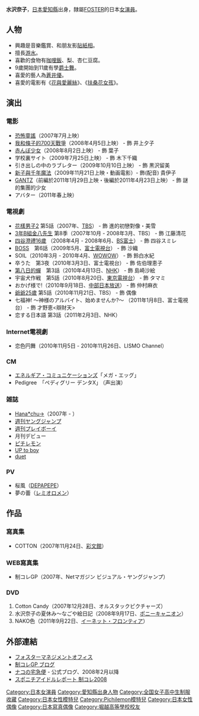 {{noteTA
|G1=JP Show}}
{{japanese|japanese=水沢 奈子|kana=みずさわ なこ|romaji=Mizusawa Nako}}

'''水沢奈子'''{{BD|1993年|10月1日}}，[[日本|日本]][[愛知縣|愛知縣]]出身，隸屬[[FOSTER|FOSTER]]的日本[[女演員|女演員]]。

== 人物 ==
* 興趣是音樂鑑賞、和朋友影[[貼紙相|貼紙相]]。
* 擅長[[游水|游水]]。
* 喜歡的食物有[[咖哩飯|咖哩飯]]、梨、杏仁豆腐。
* 9歲開始到11歲有學[[爵士舞|爵士舞]]。
* 喜愛的藝人為[[蒼井優|蒼井優]]。
* 喜愛的電影有《[[花與愛麗絲|花與愛麗絲]]》、《[[扶桑花女孩|扶桑花女孩]]》。

== 演出 ==
=== 電影 ===
* [[恐怖童謠|恐怖童謠]]（2007年7月上映）
* [[我和條子的700天戰爭|我和條子的700天戰爭]]（2008年4月5日上映） - 飾 井上夕子
* [[赤んぼ少女|赤んぼ少女]]（2008年8月2日上映） - 飾 葉子
* 学校裏サイト（2009年7月25日上映） - 飾 木下千織 
* 引き出しの中のラブレター（2009年10月10日上映） - 飾 黒沢留美 
* [[新子與千年魔法|新子與千年魔法]]（2009年11月21日上映・動画電影）- 飾(配音) 貴伊子
* [[殺戮都市|GANTZ]]（前編於2011年1月29日上映・後編於2011年4月23日上映） - 飾 謎的集團的少女 
* アバター（2011年春上映） 

=== 電視劇 ===
* [[花樣男子|花樣男子2]] 第5話（2007年、[[TBS電視|TBS]]） - 飾 進的初戀對像・美雪
* [[3年B組金八先生|3年B組金八先生]] 第8季（2007年10月 - 2008年3月、TBS） - 飾 江藤清花
* [[四谷澄禮16歲|四谷澄禮16歲]] （2008年4月 - 2008年6月、[[BS富士|BS富士]]） - 飾 四谷スミレ
* [[BOSS|BOSS]]　第6話（2009年5月、[[富士電視台|富士電視台]]） - 飾 沙織
* SOIL（2010年3月 - 2010年4月、[[WOWOW|WOWOW]]） - 飾 鈴白水紀 
* 卒うた　第3夜（2010年3月3日、富士電視台） - 飾 佐伯理恵子 
* [[第八日的蟬|第八日的蟬]]　第3話（2010年4月13日、[[NHK|NHK]]） - 飾 島崎沙絵
* 宇宙犬作戦　第5話（2010年8月20日、[[東京電視台|東京電視台]]） - 飾 タマミ 
* おかげ様で!（2010年9月18日、[[中部日本放送|中部日本放送]]） - 飾 仲村麻衣 
* [[爺爺25歲|爺爺25歲]] 第5話（2010年11月21日、TBS） - 飾 偶像 
* 七福神! ～神様のアルバイト、始めませんか?～ （2011年1月8日、富士電視台） - 飾 才野恵<辯財天>
* 恋する日本語 第3話（2011年2月3日、NHK）

=== Internet電視劇 ===
* 恋色円舞（2010年11月5日 - 2010年11月26日、LISMO Channel） 

===CM===
* [[エネルギア・コミュニケーションズ|エネルギア・コミュニケーションズ]]「メガ・エッグ」
* Pedigree　｢ペディグリー デンタX｣ （声出演） 

=== 雑誌 ===
* [[Hana*chu→|Hana*chu→]]（2007年 - ）
* [[週刊ヤングジャンプ|週刊ヤングジャンプ]]
* [[週刊プレイボーイ|週刊プレイボーイ]]
* 月刊デビュー
* [[ピチレモン|ピチレモン]]
* [[UP_to_boy|UP to boy]]
* [[duet|duet]]

=== PV ===
* 桜風（[[DEPAPEPE|DEPAPEPE]]） 
* 夢の蕾（[[Remioromen|レミオロメン]]）

==作品==
=== 寫真集 ===
* COTTON（2007年11月24日、[[彩文館|彩文館]]）

=== WEB寫真集 ===
* 制コレGP（2007年、Netマガジン ビジュアル・ヤングジャンプ）

=== DVD ===
# Cotton Candy（2007年12月28日、オルスタックピクチャーズ）
# 水沢奈子の夏休み〜なごや絵日記（2008年9月17日、[[ポニーキャニオン|ポニーキャニオン]]）
# NAKO色（2011年9月22日、[[イーネット・フロンティア|イーネット・フロンティア]]）

== 外部連結 ==
* [https://web.archive.org/web/20070210220745/http://www.web-foster.com/foster/top.htm フォスターマネジメントオフィス]
* [https://web.archive.org/web/20081203142855/http://www.bitway.ne.jp/wpb-net/wpb-net_blog/vyj/scgp/archives/cat15/ 制コレGP ブログ]
* [https://archive.is/20121218235129/ameblo.jp/mizusawa-nako/ ナコの宅急便] - 公式ブログ、2008年2月以降
*[https://web.archive.org/web/20140723200449/http://www.sponichi.co.jp/gravure/special/ir_2008/ir_seikore08/index.html スポニチアイドルレポート 制コレ2008]

{{全国女子高中生制服收藏}}

{{DEFAULTSORT:Mizusawa Nako}}

[[Category:日本女演員|Category:日本女演員]]
[[Category:愛知縣出身人物|Category:愛知縣出身人物]]
[[Category:全国女子高中生制服收藏|Category:全国女子高中生制服收藏]]
[[Category:日本女性模特兒|Category:日本女性模特兒]]
[[Category:Pichilemon模特兒|Category:Pichilemon模特兒]]
[[Category:日本女性偶像|Category:日本女性偶像]]
[[Category:日本寫真偶像|Category:日本寫真偶像]]
[[Category:堀越高等學校校友|Category:堀越高等學校校友]]